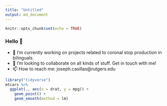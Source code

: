 ```yaml
---
title: "Untitled"
output: md_document
---
```


```r
knitr::opts_chunk$set(echo = TRUE)
```

### Hello 👋

- 🔭 I’m currently working on projects related to coronal stop production in bilinguals.
- 👯 I’m looking to collaborate on all kinds of stuff. Get in touch with me!
- 📫 How to reach me: joseph.casillas@rutgers.edu


```r
library("tidyverse")
mtcars %>% 
  ggplot(., aes(x = drat, y = mpg)) + 
    geom_point() + 
    geom_smooth(method = lm)
```
